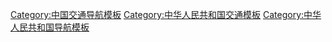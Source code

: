 [[Category:中国交通导航模板|Category:中国交通导航模板]]
[[Category:中华人民共和国交通模板|Category:中华人民共和国交通模板]]
[[Category:中华人民共和国导航模板|Category:中华人民共和国导航模板]]